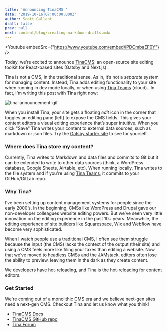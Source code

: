 ```yaml
---
title: 'Announcing TinaCMS '
date: '2019-10-16T07:00:00.000Z'
author: Scott Gallant
draft: false
prev: null
next: content/blog/creating-markdown-drafts.mdx
---
```


<Youtube embedSrc={"https://www.youtube.com/embed/iPDCmbaEF0Y"} />

Today, we’re excited to announce [TinaCMS](https://github.com/tinacms/tinacms): an open-source site editing toolkit for React-based sites (Gatsby and Next.js).

Tina is not a CMS, in the traditional sense. As in, it’s not a _separate_ system for managing content. Instead, Tina adds editing functionality to your site when running in dev mode locally, or when using [Tina Teams](http://tinacms.org/teams) (cloud)...In fact, I'm writing this post with Tina right now:

![tina-announcement-gif](https://res.cloudinary.com/forestry-demo/image/upload/v1571244588/tina-cms-announcement-post.gif)

When you install Tina, your site gets a floating _edit_ icon in the corner that toggles an editing pane (left) to expose the CMS fields. This gives your content editors a visual editing experience that’s super intuitive. When you click "Save" Tina writes your content to external data sources, such as markdown or json files. Try the [Gatsby starter site](https://tinacms.org/guides/gatsby/adding-tina/project-setup) to see for yourself.

### Where does Tina store my content?

Currently, Tina writes to Markdown and data files and commits to Git but it can be extended to write to other data sources (think, a WordPress database, Google Sheets, Airtable, etc). When running locally, Tina writes to the file system and if you're using [Tina Teams](http://tinacms.org/teams), it commits to your GitHub/GitLab repo.

### Why Tina?

I’ve been setting up content management systems for people since the early 2000’s. In the beginning, CMSs like WordPress and Drupal gave our non-developer colleagues website editing powers. But we’ve seen very little innovation on the editing experience in the past 10+ years. Meanwhile, the editing experience of site builders like Squarespace, Wix and Webflow have become very sophisticated.

When I watch people use a traditional CMS, I often see them struggle because the input (the CMS) lacks the context of the output (their site) and using a CMS feels more like filing your taxes than editing a website. Now that we’ve moved to headless CMSs and the JAMstack, editors often lose the ability to preview, leaving them in the dark as they create content.

We developers have hot-reloading, and Tina is the hot-reloading for content editors.

### Get Started

We're coming out of a monolithic CMS era and we believe next-gen sites need a next-gen CMS. Checkout Tina and let us know what you think!

- [TinaCMS Docs](https://tinacms.org/docs/getting-started/introduction)
- [TinaCMS GitHub repo](https://github.com/tinacms/tinacms)
- [Tina Forum](https://community.tinacms.org/)
